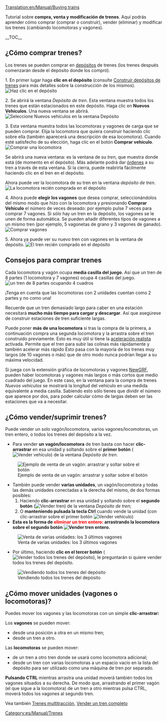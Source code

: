 [[Translation:en/Manual/Buying trains]]

{{es/Manual/Tutorial/Tutorial}}

Tutorial sobre '''compra, venta y modificación de trenes'''. Aquí podrás aprender cómo comprar (comprar o construir), vender (eliminar) y modificar los trenes (cambiando locomotoras y vagones).

__TOC__ 
==¿Cómo comprar trenes?==
Los trenes se pueden comprar en [[es/Manual/Depósitos|depósitos]] de trenes (los trenes después comenzarán desde el depósito donde los compró).

1. En primer lugar haga '''clic en el depósito''' (consulte [[es/Manual/Construir depósitos de trenes|Construir depósitos de trenes]] para más detalles sobre la construcción de los mismos).
[[File:en/Manual/BuildTrainTutorial1.png|none|frame|Haz clic en el depósito]]

2. Se abrirá la ventana ''Depósito de tren''. Esta ventana muestra todos los trenes que están estacionados en este depósito. Haga clic en '''Nuevos Vehículos'''. Una nueva ventana se abrirá.
[[File:en/Manual/BuildTrainTutorial2.png|none|frame|Seleccione Nuevos vehículos en la ventana Depósito]]

3. Esta ventana muestra todos las locomotoras y vagones de carga que se pueden comprar. Elija la locomotora que quiera construir haciendo clic sobre ella (también aparecerá una descripción de esa locomotora). Cuando esté satisfecho de su elección, haga clic en el botón '''Comprar vehículo'''.
[[File:en/Manual/BuildTrainTutorial3.png|none|frame|Comprar una locomotora]]

Se abrirá una nueva ventana: es la ventana de su ''tren'', que muestra donde está (de momento en el depósito). Más adelante podrá dar [[es/Manual/Órdenes|órdenes]] a su tren a través de esta ventana. Si la cierra, puede reabrirla fácilmente haciendo clic en el tren en el depósito.

Ahora puede ver la locomotora de su tren en la ventana ''depósito de tren''.
[[File:en/Manual/BuildTrainTutorial4.png|none|frame|La locomotora recién comprada en el depósito]]

4. Ahora puede '''elegir los vagones''' que desea comprar, seleccionándolos del mismo modo que hizo con la locomotora y presionando '''Comprar Vehículo''' el número de veces deseado: por ejemplo pulse 7 veces para comprar 7 vagones. Si sólo hay un tren en la depósito, los vagones se le unen de forma automática. Se pueden añadir diferentes tipos de vagones a un mismo tren (por ejemplo, 5 vagonetas de grano y 3 vagones de ganado).
[[File:en/Manual/BuildTrainTutorial6.png|none|frame|Comprar vagones]]

5. Ahora ya puede ver su nuevo tren con vagones en la ventana de depósito.
[[File:en/Manual/BuildTrainTutorial7.png|none|frame|El tren recién comprado en el depósito]]

==Consejos para comprar trenes==
Cada locomotora y vagón ocupa '''media casilla del juego'''. Así que un tren de 8 partes (1 locomotora y 7 vagones) ocupa 4 casillas del juego.
[[File:en/Manual/BuildTrainTutorial8.png|none|frame|un tren de 8 partes ocupando 4 cuadros]]

¡Tenga en cuenta que las locomotoras con 2 unidades cuentan como 2 partes y no como una!

Recuerde que un tren demasiado largo para caber en una estación necesitará '''mucho más tiempo para cargar y descargar'''. Así que asegúrese de construir estaciones de tren suficiente largas.

Puede poner '''más de una locomotora''' si tras la compra de la primera, a continuación compra una segunda locomotora y la arrastra sobre el tren construido previamente. Esto es muy útil si tiene la [[es/Archive/Manual/Settings/Aceleración realista|aceleración realista]] activada. Permite que el tren para subir las colinas más rápidamente y también acelerar más rápido Esto pasa con la mayoría de los trenes muy largos (de 10 vagones o más) que de otro modo nunca podrían llegar a su máxima velocidad.

Si juega con la extensión gráfica de locomotoras y vagones [[es/Manual/NewGRF|NewGRF]], pueden haber locomotoras y vagones más largos o más cortos que medio cuadrado del juego. En este caso, en la ventana para la compra de trenes ''Nuevos vehículos'' se mostrará la longitud del vehículo en una medida equivalente a media casilla. Sabiendo esto sólo tienes que dividir el número que aparece por dos, para poder calcular cómo de largas deben ser las estaciones que va a necesitar.

==¿Cómo vender/suprimir trenes?==
Puede vender un solo vagón/locomotora, varios vagones/locomotoras, un tren entero, o todos los trenes del depósito a la vez.

* Para vender '''un vagón/locomotora''' de tren basta con hacer '''clic-arrastrar''' en esa unidad y soltando sobre el '''primer botón''' ([[File:en/Manual/SellTrainVehicle.png|Vender vehículo]]) de la ventana ''Depósito de tren''.
[[File:en/Manual/BuildTrainTutorial9.png|none|frame|Ejemplo de venta de un vagón: arrastrar y soltar sobre el botón]]
* También puede vender '''varias unidades''', un vagón/locomotora y todas las demás unidades conectadas a la derecha del mismo, de dos formas posibles:
*# Haciendo '''clic-arrastrar''' en esa unidad y soltando sobre el '''segundo botón''' ([[File:en/Manual/SellEntireTrain.png|Vender tren]]) de la ventana ''Depósito de tren'';
*# O '''manteniendo pulsada la tecla Ctrl''' cuando vende la unidad (con clic-arrastrar sobre el primer botón [[File:en/Manual/SellTrainVehicle.png|Vender vehículo]])
* '''Esta es la forma de <font color='red'>eliminar un tren entero:</font> arrastrando la locomotora sobre el segundo botón [[File:en/Manual/SellEntireTrain.png|Vender tren entero]].'''
[[File:en/Manual/BuildTrainTutorial10.png|none|frame|Venta de varias unidades: los 3 últimos vagones]]
* Por último, haciendo '''clic en el tercer botón''' ([[File:en/Manual/SellAllTrains.png|Vender todos los trenes del depósito]]), le preguntarán si quiere vender todos los trenes del depósito.
[[File:en/Manual/BuildTrainTutorial11.png|none|frame|Vendiendo todos los trenes del depósito]]

==¿Cómo mover unidades (vagones o locomotoras)?==
Puedes mover los vagones y las locomotoras con un simple '''clic-arrastrar:'''

Los '''vagones''' se pueden mover:
* desde una posición a otra en un mismo tren;
* desde un tren a otro.
Las '''locomotoras''' se pueden mover:
* de un tren a otro tren donde se usará como locomotora adicional;
* desde un tren con varias locomotoras a un espacio vacío en la lista del depósito para ser utilizado como una máquina de tren por separado.

'''Pulsando CTRL''' mientras arrastra una unidad moverá también todos los vagones situados a su derecha. De modo que, arrastrando el primer vagón (el que sigue a la locomotora) de un tren a otro mientras pulsa CTRL, moverá todos los vagones al segundo tren.

Vea también [[es/Trenes multitracción|Trenes multitracción]], [[es/Vender un tren completo|Vender un tren completo]]

[[Category:es/Manual/Trenes]]